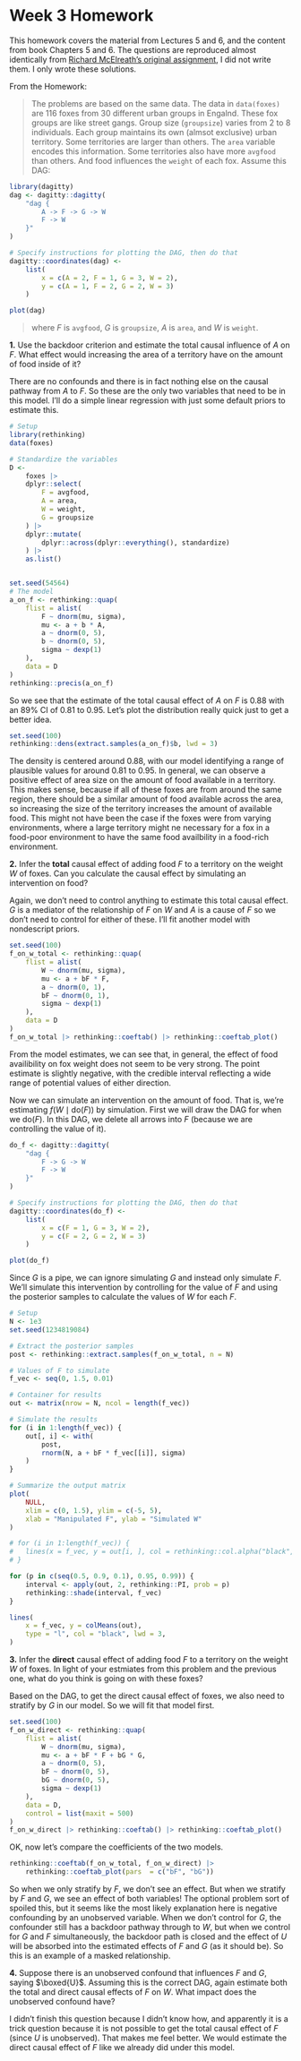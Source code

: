 # Week 3 Homework

This homework covers the material from Lectures 5 and 6, and the content from
book Chapters 5 and 6. The questions are reproduced almost identically from
[Richard McElreath's original assignment](https://github.com/rmcelreath/stat_rethinking_2023/blob/main/homework/week03.pdf), I did not write them. I only wrote these solutions.

From the Homework:

> The problems are based on the same data. The data in `data(foxes)` are 116
foxes from 30 different urban groups in Engalnd. These fox groups are like
street gangs. Group size (`groupsize`) varies from 2 to 8 individuals. Each
group maintains its own (almsot exclusive) urban territory. Some territories
are larger than others. The `area` variable encodes this information. Some
territories also have more `avgfood` than others. And food influences the
`weight` of each fox. Assume this DAG:

```r
library(dagitty)
dag <- dagitty::dagitty(
	"dag {
		A -> F -> G -> W
		F -> W
	}"
)

# Specify instructions for plotting the DAG, then do that
dagitty::coordinates(dag) <-
	list(
		x = c(A = 2, F = 1, G = 3, W = 2),
		y = c(A = 1, F = 2, G = 2, W = 3)
	)

plot(dag)
```

> where $F$ is `avgfood`, $G$ is `groupsize`, $A$ is `area`, and $W$ is
`weight`.


::: {.callout-note appearance="simple" icon=false}

**1.** Use the backdoor criterion and estimate the total causal influence of
$A$ on $F$. What effect would increasing the area of
a territory have on the amount of food inside of it?

:::

There are no confounds and there is in fact nothing else on the causal
pathway from $A$ to $F$. So these are the only two variables that need to
be in this model. I'll do a simple linear regression with just some default
priors to estimate this.

```r
# Setup
library(rethinking)
data(foxes)

# Standardize the variables
D <-
	foxes |>
	dplyr::select(
		F = avgfood,
		A = area,
		W = weight,
		G = groupsize
	) |>
	dplyr::mutate(
		dplyr::across(dplyr::everything(), standardize)
	) |>
	as.list()


set.seed(54564)
# The model
a_on_f <- rethinking::quap(
	flist = alist(
		F ~ dnorm(mu, sigma),
		mu <- a + b * A,
		a ~ dnorm(0, 5),
		b ~ dnorm(0, 5),
		sigma ~ dexp(1)
	),
	data = D
)
rethinking::precis(a_on_f)
```
 
So we see that the estimate of the total causal effect of $A$ on $F$ is
$0.88$ with an $89\%$ CI of $0.81$ to $0.95$. Let's plot the distribution
really quick just to get a better idea.

```r
set.seed(100)
rethinking::dens(extract.samples(a_on_f)$b, lwd = 3)
```

The density is centered around 0.88, with our model identifying a range of
plausible values for around 0.81 to 0.95. In general, we can observe a
positive effect of area size on the amount of food available in a territory.
This makes sense, because if all of these foxes are from around the same
region, there should be a similar amount of food available across the area,
so increasing the size of the territory increases the amount of available
food. This might not have been the case if the foxes were from varying
environments, where a large territory might ne necessary for a fox in a food-poor
environment to have the same food availbility in a food-rich environment.

::: {.callout-note appearance="simple" icon=false}

**2.** Infer the **total** causal effect of adding food $F$ to a territory on
the weight $W$ of foxes. Can you calculate the causal effect by simulating an
intervention on food?

:::

Again, we don't need to control anything to estimate this total causal effect.
$G$ is a mediator of the relationship of $F$ on $W$ and $A$ is a cause of $F$
so we don't need to control for either of these. I'll fit another model
with nondescript priors.

```r
set.seed(100)
f_on_w_total <- rethinking::quap(
	flist = alist(
		W ~ dnorm(mu, sigma),
		mu <- a + bF * F,
		a ~ dnorm(0, 1),
		bF ~ dnorm(0, 1),
		sigma ~ dexp(1)
	),
	data = D
)
f_on_w_total |> rethinking::coeftab() |> rethinking::coeftab_plot()
```

From the model estimates, we can see that, in general, the effect of food
availibility on fox weight does not seem to be very strong. The point estimate
is slightly negative, with the credible interval reflecting a wide range of
potential values of either direction.

Now we can simulate an intervention on the amount of food. That is, we're
estimating $f(W \mid \text{do}(F))$ by simulation. First we will draw the
DAG for when we $\text{do}(F)$. In this DAG, we delete all arrows into $F$
(because we are controlling the value of it).

```r
do_f <- dagitty::dagitty(
	"dag {
		F -> G -> W
		F -> W
	}"
)

# Specify instructions for plotting the DAG, then do that
dagitty::coordinates(do_f) <-
	list(
		x = c(F = 1, G = 3, W = 2),
		y = c(F = 2, G = 2, W = 3)
	)

plot(do_f)
```

Since $G$ is a pipe, we can ignore simulating $G$ and instead only simulate $F$.
We'll simulate this intervention by controlling for the value of $F$ and using
the posterior samples to calculate the values of $W$ for each $F$.

```r
# Setup
N <- 1e3
set.seed(1234819084)

# Extract the posterior samples
post <- rethinking::extract.samples(f_on_w_total, n = N)

# Values of F to simulate
f_vec <- seq(0, 1.5, 0.01)

# Container for results
out <- matrix(nrow = N, ncol = length(f_vec))

# Simulate the results
for (i in 1:length(f_vec)) {
	out[, i] <- with(
		post,
		rnorm(N, a + bF * f_vec[[i]], sigma)
	)
}

# Summarize the output matrix
plot(
	NULL,
	xlim = c(0, 1.5), ylim = c(-5, 5),
	xlab = "Manipulated F", ylab = "Simulated W"
)

# for (i in 1:length(f_vec)) {
# 	lines(x = f_vec, y = out[i, ], col = rethinking::col.alpha("black", 0.05))
# }

for (p in c(seq(0.5, 0.9, 0.1), 0.95, 0.99)) {
	interval <- apply(out, 2, rethinking::PI, prob = p)
	rethinking::shade(interval, f_vec)
}

lines(
	x = f_vec, y = colMeans(out),
	type = "l", col = "black", lwd = 3,
)

```

::: {.callout-note appearance="simple" icon=false}

**3.** Infer the **direct** causal effect of adding food $F$ to a territory on the weight $W$ of foxes. In light of your estmiates from this problem and the previous one, what do you think is going on with these foxes?

:::

Based on the DAG, to get the direct causal effect of foxes, we also need to stratify by $G$ in our model. So we will fit that model first.

```r
set.seed(100)
f_on_w_direct <- rethinking::quap(
	flist = alist(
		W ~ dnorm(mu, sigma),
		mu <- a + bF * F + bG * G,
		a ~ dnorm(0, 5),
		bF ~ dnorm(0, 5),
		bG ~ dnorm(0, 5),
		sigma ~ dexp(1)
	),
	data = D,
	control = list(maxit = 500)
)
f_on_w_direct |> rethinking::coeftab() |> rethinking::coeftab_plot()
```

OK, now let's compare the coefficients of the two models.

```r
rethinking::coeftab(f_on_w_total, f_on_w_direct) |>
	rethinking::coeftab_plot(pars  = c("bF", "bG"))
```

So when we only stratify by $F$, we don't see an effect. But when we stratify
by $F$ and $G$, we see an effect of both variables! The optional problem
sort of spoiled this, but it seems like the most likely explanation here is
negative confounding by an unobserved variable. When we don't control for $G$,
the confounder still has a backdoor pathway through to $W$, but when we control
for $G$ and $F$ simultaneously, the backdoor path is closed and the effect of
$U$ will be absorbed into the estimated effects of $F$ and $G$ (as it should
be). So this is an example of a masked relationship.

::: {.callout-note appearance="simple" icon=false}

**4.** Suppose there is an unobserved confound that influences $F$ and $G$,
saying $\boxed{U}$. Assuming this is the correct DAG, again estimate both the
total and direct causal effects of $F$ on $W$. What impact does the
unobserved confound have?

:::

I didn't finish this question because I didn't know how, and apparently it is
a trick question because it is not possible to get the total causal effect of
$F$ (since $U$ is unobserved). That makes me feel better. We would estimate
the direct causal effect of $F$ like we already did under this model.



<!-- END OF FILE -->
